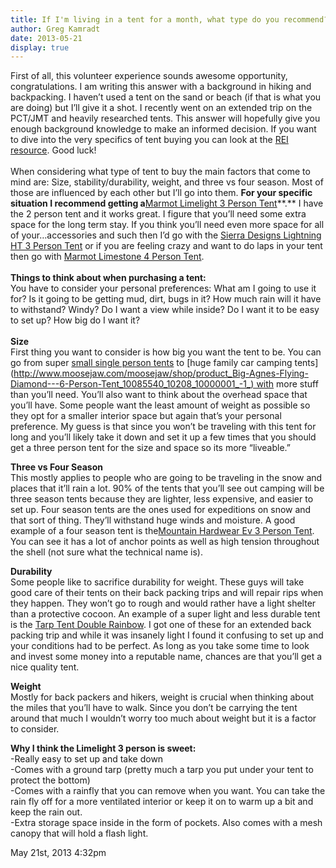 ```yaml
---
title: If I'm living in a tent for a month, what type do you recommend?
author: Greg Kamradt
date: 2013-05-21
display: true
---
```


First of all, this volunteer experience sounds awesome opportunity, congratulations. I am writing this answer with a background in hiking and backpacking. I haven’t used a tent on the sand or beach (if that is what you are doing) but I’ll give it a shot. I recently went on an extended trip on the PCT/JMT and heavily researched tents. This answer will hopefully give you enough background knowledge to make an informed decision. If you want to dive into the very specifics of tent buying you can look at the [REI resource](http://www.rei.com/learn/expert-advice/backpacking-tent.html). Good luck!   
   
When considering what type of tent to buy the main factors that come to mind are: Size, stability/durability, weight, and three vs four season. Most of those are influenced by each other but I’ll go into them. **For your specific situation I recommend getting a**[Marmot Limelight 3 Person Tent](http://www.moosejaw.com/moosejaw/shop/product_Marmot-Limelight-3-Person-Tent_10184910_10208_10000001_-1_)**.** I have the 2 person tent and it works great. I figure that you’ll need some extra space for the long term stay. If you think you’ll need even more space for all of your…accessories and such then I’d go with the [Sierra Designs Lightning HT 3 Person Tent](http://www.moosejaw.com/moosejaw/shop/product_Sierra-Designs-Lightning-HT-3-Person-Tent_10118690_10208_10000001_-1_) or if you are feeling crazy and want to do laps in your tent then go with [Marmot Limestone 4 Person Tent](http://www.moosejaw.com/moosejaw/shop/product_Marmot-Limestone-4-Person-Tent_10116830_10208_10000001_-1_).  
   
**Things to think about when purchasing a tent:**  
You have to consider your personal preferences: What am I going to use it for? Is it going to be getting mud, dirt, bugs in it? How much rain will it have to withstand? Windy? Do I want a view while inside? Do I want it to be easy to set up? How big do I want it?  
   
**Size**  
First thing you want to consider is how big you want the tent to be. You can go from super [small single person tents](http://www.moosejaw.com/moosejaw/shop/product_Nemo-Morpho-1-Person-Tent_10093467_10208_10000001_-1_) to [huge family car camping tents](http://www.moosejaw.com/moosejaw/shop/product_Big-Agnes-Flying-Diamond---6-Person-Tent_10085540_10208_10000001_-1_) with more stuff than you’ll need. You’ll also want to think about the overhead space that you’ll have. Some people want the least amount of weight as possible so they opt for a smaller interior space but again that’s your personal preference. My guess is that since you won’t be traveling with this tent for long and you’ll likely take it down and set it up a few times that you should get a three person tent for the size and space so its more “liveable.”  
  
**Three vs Four Season**  
This mostly applies to people who are going to be traveling in the snow and places that it’ll rain a lot. 90% of the tents that you’ll see out camping will be three season tents because they are lighter, less expensive, and easier to set up. Four season tents are the ones used for expeditions on snow and that sort of thing. They’ll withstand huge winds and moisture. A good example of a four season tent is the[Mountain Hardwear Ev 3 Person Tent](http://www.moosejaw.com/moosejaw/shop/product_Mountain-Hardwear-Ev-3-Person-Tent_10184519_10208_10000001_-1_). You can see it has a lot of anchor points as well as high tension throughout the shell (not sure what the technical name is).  
  
**Durability**  
Some people like to sacrifice durability for weight. These guys will take good care of their tents on their back packing trips and will repair rips when they happen. They won’t go to rough and would rather have a light shelter than a protective cocoon. An example of a super light and less durable tent is the [Tarp Tent Double Rainbow](https://www.tarptent.com/double-rainbow.html). I got one of these for an extended back packing trip and while it was insanely light I found it confusing to set up and your conditions had to be perfect. As long as you take some time to look and invest some money into a reputable name, chances are that you’ll get a nice quality tent.    
  
**Weight**  
Mostly for back packers and hikers, weight is crucial when thinking about the miles that you’ll have to walk. Since you don’t be carrying the tent around that much I wouldn’t worry too much about weight but it is a factor to consider.   
  
**Why I think the Limelight 3 person is sweet:**  
\-Really easy to set up and take down  
\-Comes with a ground tarp (pretty much a tarp you put under your tent to protect the bottom)  
\-Comes with a rainfly that you can remove when you want. You can take the rain fly off for a more ventilated interior or keep it on to warm up a bit and keep the rain out.   
\-Extra storage space inside in the form of pockets. Also comes with a mesh canopy that will hold a flash light.



 May 21st, 2013 4:32pm